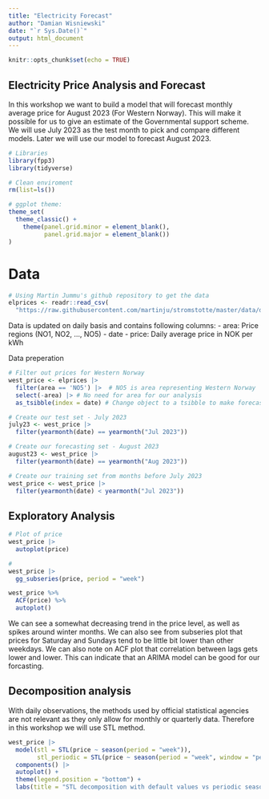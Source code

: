 ```yaml
---
title: "Electricity Forecast"
author: "Damian Wisniewski"
date: "`r Sys.Date()`"
output: html_document
---
```


```r
knitr::opts_chunk$set(echo = TRUE)
```

## Electricity Price Analysis and Forecast

In this workshop we want to build a model that will forecast monthly average price
for August 2023 (For Western Norway). This will make it possible for us to give an estimate of the Governmental support scheme. We will use July 2023 as the test month to pick and compare different models. Later we will use our model to forecast August 2023. 
```r
# Libraries
library(fpp3)
library(tidyverse)

# Clean enviroment
rm(list=ls())

# ggplot theme:
theme_set(
  theme_classic() + 
    theme(panel.grid.minor = element_blank(),
          panel.grid.major = element_blank())
)
```

# Data
```r
# Using Martin Jummu's github repository to get the data
elprices <- readr::read_csv(
  "https://raw.githubusercontent.com/martinju/stromstotte/master/data/database_nordpool_daily.csv")
```
Data is updated on daily basis and contains following columns: 
  - area: Price regions (NO1, NO2, ..., NO5)
  - date
  - price: Daily average price in NOK per kWh

Data preperation
```r
# Filter out prices for Western Norway
west_price <- elprices |> 
  filter(area == 'NO5') |>  # NO5 is area representing Western Norway
  select(-area) |> # No need for area for our analysis
  as_tsibble(index = date) # Change object to a tsibble to make forecasting possible

# Create our test set - July 2023
july23 <- west_price |> 
  filter(yearmonth(date) == yearmonth("Jul 2023"))

# Create our forecasting set - August 2023
august23 <- west_price |> 
  filter(yearmonth(date) == yearmonth("Aug 2023"))

# Create our training set from months before July 2023
west_price <- west_price |> 
  filter(yearmonth(date) < yearmonth("Jul 2023"))
```


## Exploratory Analysis
```r
# Plot of price
west_price |> 
  autoplot(price)
```
```r
# 
west_price |> 
  gg_subseries(price, period = "week")
```
```r
west_price %>%  
  ACF(price) %>%
  autoplot()
```
We can see a somewhat decreasing trend in the price level, as well as spikes around winter months. We can also see from subseries plot that prices for Saturday and Sundays tend to be little bit lower than other weekdays. We can also note on ACF plot that correlation between lags gets lower and lower. This can indicate that an ARIMA model can be good for our forcasting. 

## Decomposition analysis

With daily observations, the methods used by official statistical agencies are not relevant as they only allow for monthly or quarterly data. Therefore in this workshop we will use STL method.
```r
west_price |> 
  model(stl = STL(price ~ season(period = "week")),
        stl_periodic = STL(price ~ season(period = "week", window = "periodic"))) |>  
  components() |> 
  autoplot() +
  theme(legend.position = "bottom") +
  labs(title = "STL decomposition with default values vs periodic season")
```
```r

```
```r

```
```r

```
```r

```
```r

```
```r

```
```r

```
```r

```
```r

```

